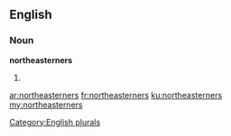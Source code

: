 ==English==

===Noun===
'''northeasterners'''

# {{plural of|northeasterner}}

[[Category:English plurals]]

[[ar:northeasterners]]
[[fr:northeasterners]]
[[ku:northeasterners]]
[[my:northeasterners]]